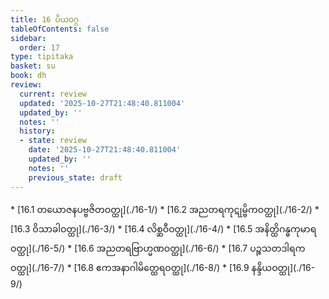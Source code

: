 ```yaml
---
title: 16 ပိယဝဂ္ဂ
tableOfContents: false
sidebar:
  order: 17
type: tipitaka
basket: su
book: dh
review:
  current: review
  updated: '2025-10-27T21:48:40.811004'
  updated_by: ''
  notes: ''
  history:
  - state: review
    date: '2025-10-27T21:48:40.811004'
    updated_by: ''
    notes: ''
    previous_state: draft
---
```



<ReviewStatus review={frontmatter.review} showDetails={true} />

<HypothesisAnnotation frontmatter={frontmatter} />

<DynamicBreadcrumb />



<TableOfContents book="dh" section="16">
* [16.1 တယောဇနပဗ္ဗဇိတဝတ္ထု](./16-1/)
* [16.2 အညတရကုဋုမ္ဗိကဝတ္ထု](./16-2/)
* [16.3 ဝိသာခါဝတ္ထု](./16-3/)
* [16.4 လိစ္ဆဝီဝတ္ထု](./16-4/)
* [16.5 အနိတ္ထိဂန္ဓကုမာရဝတ္ထု](./16-5/)
* [16.6 အညတရဗြာဟ္မဏဝတ္ထု](./16-6/)
* [16.7 ပဉ္စသတဒါရကဝတ္ထု](./16-7/)
* [16.8 ဧကအနာဂါမိတ္ထေရဝတ္ထု](./16-8/)
* [16.9 နန္ဒိယဝတ္ထု](./16-9/)
</TableOfContents>